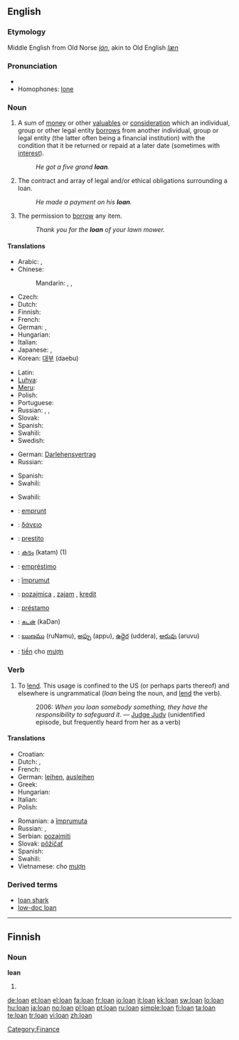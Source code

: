 {{also|loán|loạn}}
==English==

===Etymology===
Middle English from Old Norse ''[[lán]]'', akin to Old English ''[[læn]]''

===Pronunciation===
* {{audio|en-us-loan.ogg|Audio (US)}}
* Homophones: [[lone]]

===Noun===
{{en-noun}}

# {{banking|finance}} A sum of [[money]] or other [[valuables]] or [[consideration]] which an individual, group or other legal entity [[borrow]]s from another individual, group or legal entity (the latter often being a financial institution) with the condition that it be returned or repaid at a later date (sometimes with [[interest]]).
#: ''He got a five grand '''loan'''.''
# The contract and array of legal and/or ethical obligations surrounding a loan.
#: ''He made a payment on his '''loan'''.''
# The permission to [[borrow]] any item.
#: ''Thank you for the '''loan''' of your lawn mower.''

====Translations====
{{trans-top|borrowed sum of money or other valuables}}
* Arabic: {{t|ar|قرض|m|tr=qarD|sc=Arab}},  {{t|ar|إعارة|f|tr='i`āra|sc=Arab}}
* Chinese:
*: Mandarin: {{t|cmn|貸款|sc=Hani}},  {{t|cmn|贷款|tr=dàikuǎn|sc=Hani}},  {{t|cmn|借款|tr=jièkuǎn|sc=Hani}}
* Czech: {{t-|cs|půjčka|f}}
* Dutch: {{t+|nl|lening|f}}
* Finnish: {{t+|fi|laina}}
* French: {{t+|fr|prêt|m}}
* German: {{t|de|Anleihe|f}}, {{t-|de|Darlehen|n}}
* Hungarian: {{t+|hu|kölcsön}}
* Italian: {{t+|it|prestito|m}}
* Japanese: {{t|ja|貸付け|tr=かしつけ, kashitsuke|sc=Jpan}},  {{t+|ja|ローン|tr=rōn|sc=Jpan}}
* Korean: [[대부]] (daebu)
{{trans-mid}}
* Latin: {{t|la|mutuum|n|alt=mūtuum}}
* [[Luhya]]: {{tø|luy|kumukopo}}
* [[Meru]]: {{tø|mer|irandu}}
* Polish: {{t|pl|pożyczka|f}}
* Portuguese: {{t|pt|empréstimo|m}}
* Russian: {{t+|ru|заём|m|tr=zajóm|sc=Cyrl}}, {{t+|ru|ссуда|f|tr=ssúda|sc=Cyrl}}, {{t+|ru|кредит|f|tr=kredít|sc=Cyrl}}
* Slovak: {{t-|sk|pôžička|f}}
* Spanish: {{t-|es|préstamo|m}}
* Swahili: {{t+|sw|mkopo|xs=Swahili}}
* Swedish: {{t-|sv|lån|n}}
{{trans-bottom}}

{{trans-top|contract and array of legal and/or ethical obligations surrounding a loan}}
* German: [[Darlehensvertrag]] {{m}}
* Russian: {{t+|ru|заём|m|tr=zajóm|sc=Cyrl}}
{{trans-mid}}
* Spanish: {{t-|es|préstamo|m}}
* Swahili: {{t|sw|mikopo|xs=Swahili}}
{{trans-bottom}}

{{trans-top|permission to borrow any item}}
* Swahili: {{t|sw|mikopo|xs=Swahili}}
{{trans-mid}}
{{trans-bottom}}

{{checktrans-top}}
* {{ttbc|French}}: [[emprunt]] {{m}}
* {{ttbc|Greek}}: [[δάνειο]] {{n}}
* {{ttbc|Italian}}: [[prestito]] {{m}}
* {{ttbc|Malayalam}}: [[കടം]] (katam) (1)
* {{ttbc|Portuguese}}: [[empréstimo]] {{m}}
{{checktrans-mid}}
* {{ttbc|Romanian}}: [[împrumut]] {{n}}
* {{ttbc|Serbian}}: [[pozajmica]] {{f}}, [[zajam]] {{m}}, [[kredit]] {{m}}
* {{ttbc|Spanish}}: [[préstamo]] {{m}}
* {{ttbc|Tamil}}: [[கடன்]] (kaDan)
* {{ttbc|Telugu}}: [[ఋణము]] (ruNamu), [[అప్పు]] (appu), [[ఉద్దెర]] (uddera), [[అరువు]] (aruvu)
* {{ttbc|Vietnamese}}: [[tiền]] cho [[mượn]]
{{checktrans-bottom}}

===Verb===
{{en-verb|loans|loaning|loaned}}

# {{US}} To [[lend]].  This usage is confined to the US (or perhaps parts thereof) and elsewhere is ungrammatical (''loan'' being the noun, and [[lend]] the verb).
#: 2006: ''When you loan somebody something, they have the responsibility to safeguard it.'' &mdash; [[w:Judge Judy|Judge Judy]] (unidentified episode, but frequently heard from her as a verb)

====Translations====
{{trans-top|to lend}}
* Croatian: {{t-|hr|posuditi}}
* Dutch: {{t+|nl|lenen}}, {{t+|nl|uitlenen}}
* French: {{t+|fr|prêter}}
* German: [[leihen]], [[ausleihen]]
* Greek: {{t+|el|δανείζω|sc=Grek}}
* Hungarian: {{t|hu|kölcsönad}}
* Italian: {{t+|it|prestare}}
* Polish: {{t+|pl|pożyczać}}
{{trans-mid}}
* Romanian: a [[împrumuta]]
* Russian: {{t|ru|ссужать|tr=ssužát’|sc=Cyrl}}, {{t-|ru|давать взаймы|tr=davát’ vzajmý|sc=Cyrl}}
* Serbian: [[pozajmiti]]
* Slovak: [[pôžičať]]
* Spanish: {{t-|es|prestar}}
* Swahili: {{t|sw|mikopo|xs=Swahili}}
* Vietnamese: cho [[mượn]]
{{trans-bottom}}

===Derived terms===
* [[loan shark]]
* [[low-doc loan]]

[[Category:Finance]]

----

==Finnish==

===Noun===
'''loan'''

# {{fi-form of|loka|type=noun|case=genitive|pl=singular}}

[[de:loan]]
[[et:loan]]
[[el:loan]]
[[fa:loan]]
[[fr:loan]]
[[io:loan]]
[[it:loan]]
[[kk:loan]]
[[sw:loan]]
[[lo:loan]]
[[hu:loan]]
[[ja:loan]]
[[no:loan]]
[[pl:loan]]
[[pt:loan]]
[[ru:loan]]
[[simple:loan]]
[[fi:loan]]
[[ta:loan]]
[[te:loan]]
[[tr:loan]]
[[vi:loan]]
[[zh:loan]]